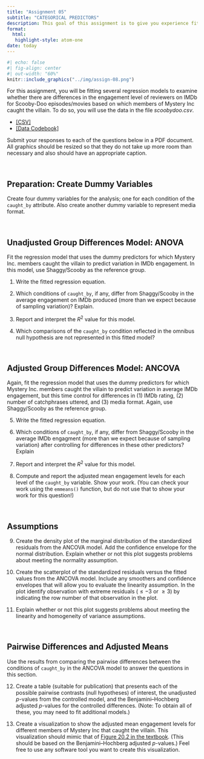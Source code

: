 ```yaml
---
title: "Assignment 05"
subtitle: "CATEGORICAL PREDICTORS"
description: This goal of this assignment is to give you experience fitting and interpreting regression models with categorical predictors. This assignment is worth 13 points. Each question is worth 1 point unless otherwise noted. <br /><br /> *Copyright EPSY 8251, 2024*
format:
  html:
   highlight-style: atom-one
date: today
---
```



```r
#| echo: false
#| fig-align: center
#| out-width: "60%"
knitr::include_graphics("../img/assign-08.png")
```

For this assignment, you will be fitting several regression models to examine whether there are differences in the engagement level of reviewers on IMDb for Scooby-Doo episodes/movies based on which members of Mystery Inc caught the villain. To do so, you will use the data in the file *scoobydoo.csv*.


- [[CSV]](https://raw.githubusercontent.com/zief0002/modeling/main/data/scoobydoo.csv)
- [[Data Codebook]](https://zief0002.github.io/modeling/07-09-scoobydoo.html)


Submit your responses to each of the questions below in a PDF document. All graphics should be resized so that they do not take up more room than necessary and also should have an appropriate caption.

<br />



## Preparation: Create Dummy Variables

Create four dummy variables for the analysis; one for each condition of the `caught_by` attribute. Also create another dummy variable to represent media format.

<br />


## Unadjusted Group Differences Model: ANOVA

Fit the regression model that uses the dummy predictors for which Mystery Inc. members caught the villain to predict variation in IMDb engagement. In this model, use Shaggy/Scooby as the reference group.

1. Write the fitted regression equation.

2. Which conditions of `caught_by`, if any, differ from Shaggy/Scooby in the average engagement on IMDb produced (more than we expect because of sampling variation)? Explain.

3. Report and interpret the $R^2$ value for this model.

4. Which comparisons of the `caught_by` condition reflected in the omnibus null hypothesis are not represented in this fitted model?

<br />


## Adjusted Group Differences Model: ANCOVA

Again, fit the regression model that uses the dummy predictors for which Mystery Inc. members caught the villain to predict variation in average IMDb engagement, but this time control for differences in (1) IMDb rating, (2) number of catchphrases uttered, and (3) media format. Again, use Shaggy/Scooby as the reference group.

5. Write the fitted regression equation.

6. Which conditions of `caught_by`, if any, differ from Shaggy/Scooby in the average IMDb engagment (more than we expect because of sampling variation) after controlling for differences in these other predictors? Explain

7. Report and interpret the $R^2$ value for this model.

8. Compute and report the adjusted mean engagement levels for each level of the `caught_by` variable. Show your work. (You can check your work using the `emmeans()` function, but do not use that to show your work for this question!)

<br />


## Assumptions

9. Create the density plot of the marginal distribution of the standardized residuals from the ANCOVA model. Add the confidence envelope for the normal distribution. Explain whether or not this plot suggests problems about meeting the normality assumption.

10. Create the scatterplot of the standardized residuals versus the fitted values from the ANCOVA model. Include any smoothers and confidence envelopes that will allow you to evaluate the linearity assumption. In the plot identify observation with extreme residuals ($\leq-3$ or $\geq3$) by indicating  the row number of that observation in the plot.

11. Explain whether or not this plot suggests problems about meeting the linearity and homogeneity of variance assumptions.

<br />


## Pairwise Differences and Adjusted Means

Use the results from comparing the pairwise differences between the conditions of `caught_by` in the ANCOVA model to answer the questions in this section.

12. Create a table (suitable for publication) that presents each of the possible pairwise contrasts (null hypotheses) of interest, the unadjusted _p_-values from the controlled model, and the Benjamini--Hochberg adjusted _p_-values for the controlled differences. (Note: To obtain all of these, you may need to fit additional models.)


13. Create a visualization to show the adjusted mean engagement levels for different members of Mystery Inc that caught the villain. This visualization should mimic that of [Figure 20.2 in the textbook](https://zief0002.github.io/modeling/05-03-multiple-comparisons.html#fig-mult-comp-bh). (This should be based on the Benjamini--Hochberg adjusted *p*-values.) Feel free to use any software tool you want to create this visualization.


<br />

